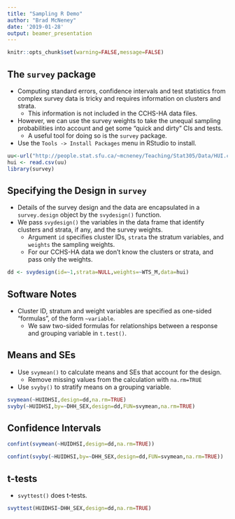 ```yaml
---
title: "Sampling R Demo"
author: "Brad McNeney"
date: '2019-01-28'
output: beamer_presentation
---
```


```r
knitr::opts_chunk$set(warning=FALSE,message=FALSE)
```

## The `survey` package

* Computing standard errors, 
confidence intervals and test statistics from
complex survey data
is tricky and requires information on clusters and strata.
    + This information is not included in the CCHS-HA data files.
* However, we can use the survey weights to take the
unequal sampling probabilities into account
and get some "quick and dirty" CIs and tests. 
    + A useful tool for doing so is the `survey` package.
* Use the `Tools -> Install Packages` menu in 
RStudio to install.

\scriptsize

```r
uu<-url("http://people.stat.sfu.ca/~mcneney/Teaching/Stat305/Data/HUI.csv")
hui <- read.csv(uu)
library(survey)
```


## Specifying the Design in `survey`

* Details of the survey design and the data are
encapsulated in a `survey.design` object by 
the `svydesign()` function.
* We pass `svydesign()` the variables in the data frame that 
identify clusters and strata, if any, and the survey 
weights.
    + Argument `id` specifies cluster IDs, `strata` the
    stratum variables, and `weights` the sampling weights.
    + For our CCHS-HA data we don't know the clusters or
    strata, and pass only the weights.

\scriptsize

```r
dd <- svydesign(id=~1,strata=NULL,weights=~WTS_M,data=hui)
```

## Software Notes

* Cluster ID, stratum and weight variables are specified
as one-sided "formulas", of the form `~variable`.
    + We saw two-sided formulas for relationships between
    a response and grouping variable in `t.test()`.
    

## Means and SEs

* Use `svymean()` to calculate means and SEs that 
account for the design. 
    + Remove missing values from the calculation with
    `na.rm=TRUE`
* Use `svyby()` to stratify means on a grouping variable.

\scriptsize

```r
svymean(~HUIDHSI,design=dd,na.rm=TRUE)
svyby(~HUIDHSI,by=~DHH_SEX,design=dd,FUN=svymean,na.rm=TRUE)
```

## Confidence Intervals

\scriptsize

```r
confint(svymean(~HUIDHSI,design=dd,na.rm=TRUE))

confint(svyby(~HUIDHSI,by=~DHH_SEX,design=dd,FUN=svymean,na.rm=TRUE))
```

## t-tests

* `svyttest()` does t-tests.

\scriptsize

```r
svyttest(HUIDHSI~DHH_SEX,design=dd,na.rm=TRUE)
```